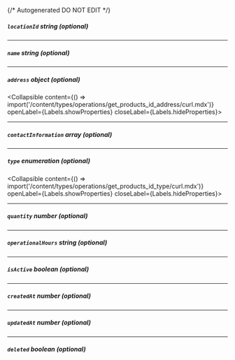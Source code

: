 {/* Autogenerated DO NOT EDIT  */}

##### `locationId` _string (optional)_

---
##### `name` _string (optional)_

---
##### `address` _object (optional)_
<Collapsible content={() => import('/content/types/operations/get_products_id_address/curl.mdx')} openLabel={Labels.showProperties} closeLabel={Labels.hideProperties}>
</Collapsible>

---
##### `contactInformation` _array (optional)_

---
##### `type` _enumeration (optional)_
<Collapsible content={() => import('/content/types/operations/get_products_id_type/curl.mdx')} openLabel={Labels.showProperties} closeLabel={Labels.hideProperties}>
</Collapsible>

---
##### `quantity` _number (optional)_

---
##### `operationalHours` _string (optional)_

---
##### `isActive` _boolean (optional)_

---
##### `createdAt` _number (optional)_

---
##### `updatedAt` _number (optional)_

---
##### `deleted` _boolean (optional)_


